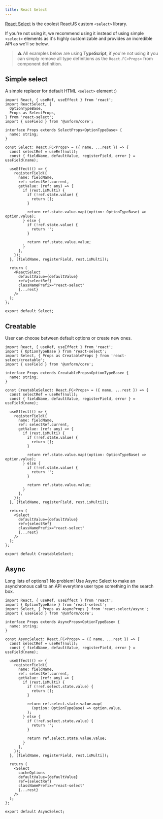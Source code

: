 ```yaml
---
title: React Select
---
```


[React Select](https://react-select.com/) is the coolest ReactJS custom `<select>` library.

If you're not using it, we recommend using it instead of using simple `<select>` elements as it's highly customizable and provides an incredible API as we'll se below.

> ⚠️ All examples below are using **TypeScript**, if you're not using it you can simply remove all type definitions as the `React.FC<Props>` from component definition.

## Simple select

A simple replacer for default HTML `<select>` element :)

```tsx lineNumbers=true
import React, { useRef, useEffect } from 'react';
import ReactSelect, {
  OptionTypeBase,
  Props as SelectProps,
} from 'react-select';
import { useField } from '@unform/core';

interface Props extends SelectProps<OptionTypeBase> {
  name: string;
}

const Select: React.FC<Props> = ({ name, ...rest }) => {
  const selectRef = useRef(null);
  const { fieldName, defaultValue, registerField, error } = useField(name);

  useEffect(() => {
    registerField({
      name: fieldName,
      ref: selectRef.current,
      getValue: (ref: any) => {
        if (rest.isMulti) {
          if (!ref.state.value) {
            return [];
          }

          return ref.state.value.map((option: OptionTypeBase) => option.value);
        } else {
          if (!ref.state.value) {
            return '';
          }

          return ref.state.value.value;
        }
      },
    });
  }, [fieldName, registerField, rest.isMulti]);

  return (
    <ReactSelect
      defaultValue={defaultValue}
      ref={selectRef}
      classNamePrefix="react-select"
      {...rest}
    />
  );
};

export default Select;
```

## Creatable

User can choose between default options or create new ones.

```tsx lineNumbers=true
import React, { useRef, useEffect } from 'react';
import { OptionTypeBase } from 'react-select';
import Select, { Props as CreatableProps } from 'react-select/creatable';
import { useField } from '@unform/core';

interface Props extends CreatableProps<OptionTypeBase> {
  name: string;
}

const CreatableSelect: React.FC<Props> = ({ name, ...rest }) => {
  const selectRef = useRef(null);
  const { fieldName, defaultValue, registerField, error } = useField(name);

  useEffect(() => {
    registerField({
      name: fieldName,
      ref: selectRef.current,
      getValue: (ref: any) => {
        if (rest.isMulti) {
          if (!ref.state.value) {
            return [];
          }

          return ref.state.value.map((option: OptionTypeBase) => option.value);
        } else {
          if (!ref.state.value) {
            return '';
          }

          return ref.state.value.value;
        }
      },
    });
  }, [fieldName, registerField, rest.isMulti]);

  return (
    <Select
      defaultValue={defaultValue}
      ref={selectRef}
      classNamePrefix="react-select"
      {...rest}
    />
  );
};

export default CreatableSelect;
```

## Async

Long lists of options? No problem! Use Async Select to make an asynchronous call to an API everytime user type something in the search box.

```tsx lineNumbers=true
import React, { useRef, useEffect } from 'react';
import { OptionTypeBase } from 'react-select';
import Select, { Props as AsyncProps } from 'react-select/async';
import { useField } from '@unform/core';

interface Props extends AsyncProps<OptionTypeBase> {
  name: string;
}

const AsyncSelect: React.FC<Props> = ({ name, ...rest }) => {
  const selectRef = useRef(null);
  const { fieldName, defaultValue, registerField, error } = useField(name);

  useEffect(() => {
    registerField({
      name: fieldName,
      ref: selectRef.current,
      getValue: (ref: any) => {
        if (rest.isMulti) {
          if (!ref.select.state.value) {
            return [];
          }

          return ref.select.state.value.map(
            (option: OptionTypeBase) => option.value,
          );
        } else {
          if (!ref.select.state.value) {
            return '';
          }

          return ref.select.state.value.value;
        }
      },
    });
  }, [fieldName, registerField, rest.isMulti]);

  return (
    <Select
      cacheOptions
      defaultValue={defaultValue}
      ref={selectRef}
      classNamePrefix="react-select"
      {...rest}
    />
  );
};

export default AsyncSelect;
```
